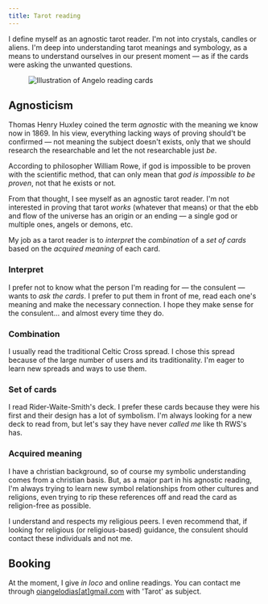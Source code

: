 ```yaml
---
title: Tarot reading
---
```


<!-- TODO lacking images -->

<!-- TODO: Summarize -->

I define myself as an agnostic tarot reader. I'm not into crystals, candles or aliens. I'm deep into understanding tarot meanings and symbology, as a means to understand ourselves in our present moment — as if the cards were asking the unwanted questions.

<figure>

![Illustration of Angelo reading cards](/tiles/tarot/o-ledor.jpg)

</figure>

## Agnosticism

Thomas Henry Huxley coined the term _agnostic_ with the meaning we know now in 1869. In his view, everything lacking ways of proving should't be confirmed — not meaning the subject doesn't exists, only that we should research the researchable and let the not researchable just _be_.

According to philosopher William Rowe, if god is impossible to be proven with the scientific method, that can only mean that _god is impossible to be proven_, not that he exists or not.

From that thought, I see myself as an agnostic tarot reader. I'm not interested in proving that tarot _works_ (whatever that means) or that the ebb and flow of the universe has an origin or an ending — a single god or multiple ones, angels or demons, etc.

My job as a tarot reader is to _interpret_ the _combination_ of a _set of cards_ based on the _acquired meaning_ of each card.

### Interpret

I prefer not to know what the person I'm reading for — the consulent — wants to _ask the cards_. I prefer to put them in front of me, read each one's meaning and make the necessary connection. I hope they make sense for the consulent... and almost every time they do.

### Combination

I usually read the traditional Celtic Cross spread. I chose this spread because of the large number of users and its traditionality. I'm eager to learn new spreads and ways to use them.

### Set of cards

I read Rider-Waite-Smith's deck. I prefer these cards because they were his first and their design has a lot of symbolism. I'm always looking for a new deck to read from, but let's say they have never _called me_ like th RWS's has.

### Acquired meaning

I have a christian background, so of course my symbolic understanding comes from a christian basis. But, as a major part in his agnostic reading, I'm always trying to learn new symbol relationships from other cultures and religions, even trying to rip these references off and read the card as religion-free as possible.

I understand and respects my religious peers. I even recommend that, if looking for religious (or religious-based) guidance, the consulent should contact these individuals and not me.

## Booking

At the moment, I give _in loco_ and online readings. You can contact me through [oiangelodias\[at\]gmail.com](mailto:oiangelodias@gmail.com) with 'Tarot' as subject.
